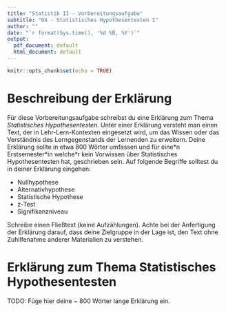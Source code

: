 ```yaml
---
title: "Statistik II - Vorbereitungsaufgabe"
subtitle: "04 - Statistisches Hypothesentesten I"
author: ""
date: "`r format(Sys.time(), '%d %B, %Y')`"
output:
  pdf_document: default
  html_document: default
---
```


```r
knitr::opts_chunk$set(echo = TRUE)
```

# Beschreibung der Erklärung

Für diese Vorbereitungsaufgabe schreibst du eine Erklärung zum Thema *Statistisches Hypothesentesten*. Unter einer Erklärung versteht man einen Text, der in Lehr-Lern-Kontexten eingesetzt wird, um das Wissen oder das Verständnis des Lerngegenstands der Lernenden zu erweitern. Deine Erklärung sollte in etwa 800 Wörter umfassen und für eine\*n Erstsemester\*in welche\*r kein Vorwissen über Statistisches Hypothesentesten hat, geschrieben sein. Auf folgende Begriffe solltest du in deiner Erklärung eingehen:

* Nullhypothese
* Alternativhypothese
* Statistische Hypothese
* z-Test
* Signifikanzniveau

Schreibe einen Fließtext (keine Aufzählungen). Achte bei der Anfertigung der Erklärung darauf, dass deine Zielgruppe in der Lage ist, den Text ohne Zuhilfenahme anderer Materialien zu verstehen.

# Erklärung zum Thema Statistisches Hypothesentesten

TODO: Füge hier deine ~ 800 Wörter lange Erklärung ein. 